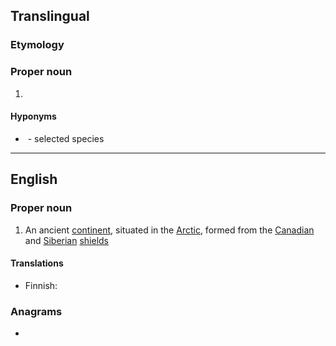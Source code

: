 {{also|arctica}}
==Translingual==
{{wikipedia|Arctica islandica|Arctica}}
{{wikispecies}}

===Etymology===
{{etystub|lang=mul}}

===Proper noun===
{{taxoninfl|i=1|g=f}}

# {{taxon|genus|family|Arcticidae|several bivalve [[mollusk]]s, including [[quahog]]s}}

====Hyponyms====
* {{sense|genus}} {{taxlink|Arctica islandica|species|noshow=1}}&nbsp;- selected species

----

==English==

===Proper noun===
{{wikipedia}}
{{en-proper noun}}

# An ancient [[continent]], situated in the [[Arctic]], formed from the [[Canadian]] and [[Siberian]] [[shield]]s

====Translations====
{{trans-top|An ancient continent}}
* Finnish: {{t|fi|Arctica}}
{{trans-mid}}
{{trans-bottom}}

===Anagrams===
* {{anagrams|en|Ritacca|acratic}}